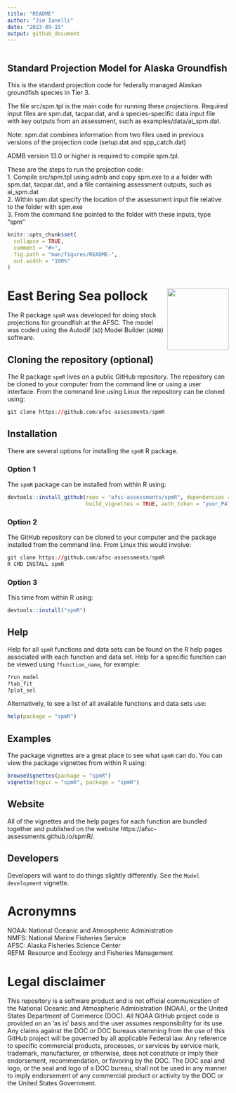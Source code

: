 ```yaml
---
title: "README"
author: "Jim Ianelli"
date: "2023-09-15"
output: github_document
---
```

```r
```

## Standard Projection Model for Alaska Groundfish

This is the standard projection code for federally managed Alaskan groundfish species in Tier 3.

The file src/spm.tpl is the main code for running these projections.
Required input files are spm.dat, tacpar.dat, and a species-specific data input file with key outputs from an assessment, such as examples/data/ai_spm.dat.

Note: spm.dat combines information from two files used in previous versions of the projection code (setup.dat and spp_catch.dat)

ADMB version 13.0 or higher is required to compile spm.tpl.

These are the steps to run the projection code:\
1. Compile src/spm.tpl using admb and copy spm.exe to a a folder with spm.dat, tacpar.dat, and a file containing assessment outputs, such as ai_spm.dat\
2. Within spm.dat specify the location of the assessment input file relative to the folder with spm.exe\
3. From the command line pointed to the folder with these inputs, type "spm"\

<!-- README.md is generated from README.Rmd. Please edit that file -->

```r
knitr::opts_chunk$set(
  collapse = TRUE,
  comment = "#>",
  fig.path = "man/figures/README-",
  out.width = "100%"
)
```

# East Bering Sea pollock <img src="man/figures/logo.png" align="right" height=140/>

The R package `spmR` was developed for doing 
stock projections for groundfish at the AFSC.
The model was coded using the Autodif (`AD`) Model 
Builder (`ADMB`) software.

## Cloning the repository (optional)

The R package `spmR` lives on a public GitHub repository. The repository can be 
cloned to your computer from the command line or using a user interface. From 
the command line using Linux the repository can be cloned using:

``` r
git clone https://github.com/afsc-assessments/spmR
```

## Installation

There are several options for installing the `spmR` R package.

### Option 1

The `spmR` package can be installed from within R using:

``` r
devtools::install_github(repo = "afsc-assessments/spmR", dependencies = TRUE, 
                         build_vignettes = TRUE, auth_token = "your_PAT")
```

### Option 2

The GitHub repository can be cloned to your computer and the package installed 
from the command line. From Linux this would involve:

``` r
git clone https://github.com/afsc-assessments/spmR
R CMD INSTALL spmR
```

### Option 3

This time from within R using:

``` r
devtools::install("spmR")
```

## Help

Help for all `spmR` functions and data sets can be found on the R help pages 
associated with each function and data set. Help for a specific function can be 
viewed using `?function_name`, for example:

``` r
?run_model
?tab_fit
?plot_sel
```

Alternatively, to see a list of all available functions and data sets use:

``` r
help(package = "spmR")
```

## Examples

The package vignettes are a great place to see what `spmR` can do. You can view 
the package vignettes from within R using:

``` r
browseVignettes(package = "spmR")
vignette(topic = "spmR", package = "spmR")
```

## Website

All of the vignettes and the help pages for each function are bundled together 
and published on the website https://afsc-assessments.github.io/spmR/.

## Developers

Developers will want to do things slightly differently. See the 
`Model development` vignette.

# Acronymns

NOAA: National Oceanic and Atmospheric Administration     
NMFS: National Marine Fisheries Service     
AFSC: Alaska Fisheries Science Center     
REFM: Resource and Ecology and Fisheries Management      

# Legal disclaimer
This repository is a software product and is not official communication of the National Oceanic and Atmospheric Administration (NOAA), or the United States Department of Commerce (DOC). All NOAA GitHub project code is provided on an ‘as is’ basis and the user assumes responsibility for its use. Any claims against the DOC or DOC bureaus stemming from the use of this GitHub project will be governed by all applicable Federal law. Any reference to specific commercial products, processes, or services by service mark, trademark, manufacturer, or otherwise, does not constitute or imply their endorsement, recommendation, or favoring by the DOC. The DOC seal and logo, or the seal and logo of a DOC bureau, shall not be used in any manner to imply endorsement of any commercial product or activity by the DOC or the United States Government.



